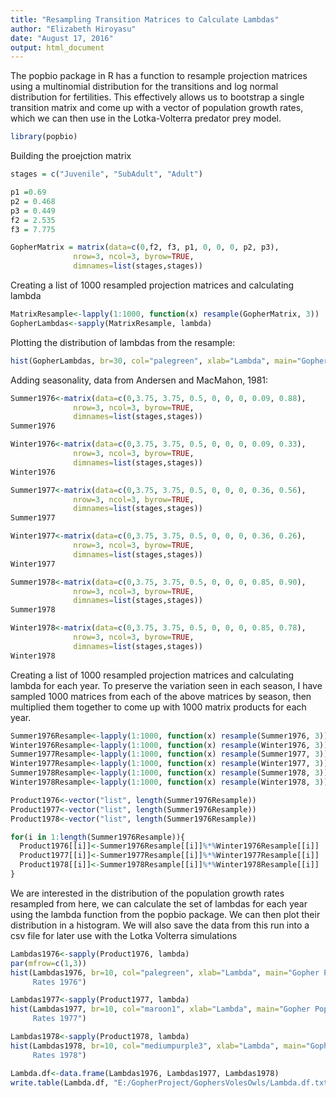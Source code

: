 ```yaml
---
title: "Resampling Transition Matrices to Calculate Lambdas"
author: "Elizabeth Hiroyasu"
date: "August 17, 2016"
output: html_document
---
```


The popbio package in R has a function to resample projection matrices using a multinomial distribution for the transitions and log normal distribution for fertilities. This effectively allows us to bootstrap a single transition matrix and come up with a vector of population growth rates, which we can then use in the Lotka-Volterra predator prey model.

```r
library(popbio)
```


Building the proejction matrix
```r
stages = c("Juvenile", "SubAdult", "Adult")

p1 =0.69
p2 = 0.468
p3 = 0.449
f2 = 2.535
f3 = 7.775

GopherMatrix = matrix(data=c(0,f2, f3, p1, 0, 0, 0, p2, p3),
              nrow=3, ncol=3, byrow=TRUE,
              dimnames=list(stages,stages))
```


Creating a list of 1000 resampled projection matrices and calculating lambda
```r
MatrixResample<-lapply(1:1000, function(x) resample(GopherMatrix, 3))
GopherLambdas<-sapply(MatrixResample, lambda)
```

Plotting the distribution of lambdas from the resample:
```r
hist(GopherLambdas, br=30, col="palegreen", xlab="Lambda", main="Gopher growth rates")
```

Adding seasonality, data from Andersen and MacMahon, 1981:
```r
Summer1976<-matrix(data=c(0,3.75, 3.75, 0.5, 0, 0, 0, 0.09, 0.88),
              nrow=3, ncol=3, byrow=TRUE,
              dimnames=list(stages,stages))
Summer1976

Winter1976<-matrix(data=c(0,3.75, 3.75, 0.5, 0, 0, 0, 0.09, 0.33),
              nrow=3, ncol=3, byrow=TRUE,
              dimnames=list(stages,stages))
Winter1976

Summer1977<-matrix(data=c(0,3.75, 3.75, 0.5, 0, 0, 0, 0.36, 0.56),
              nrow=3, ncol=3, byrow=TRUE,
              dimnames=list(stages,stages))
Summer1977

Winter1977<-matrix(data=c(0,3.75, 3.75, 0.5, 0, 0, 0, 0.36, 0.26),
              nrow=3, ncol=3, byrow=TRUE,
              dimnames=list(stages,stages))
Winter1977

Summer1978<-matrix(data=c(0,3.75, 3.75, 0.5, 0, 0, 0, 0.85, 0.90),
              nrow=3, ncol=3, byrow=TRUE,
              dimnames=list(stages,stages))
Summer1978

Winter1978<-matrix(data=c(0,3.75, 3.75, 0.5, 0, 0, 0, 0.85, 0.78),
              nrow=3, ncol=3, byrow=TRUE,
              dimnames=list(stages,stages))
Winter1978

```


Creating a list of 1000 resampled projection matrices and calculating lambda for each year. To preserve the variation seen in each season, I have sampled 1000 matrices from each of the above matrices by season, then multiplied them together to come up with 1000 matrix products for each year.
```r
Summer1976Resample<-lapply(1:1000, function(x) resample(Summer1976, 3)) 
Winter1976Resample<-lapply(1:1000, function(x) resample(Winter1976, 3)) 
Summer1977Resample<-lapply(1:1000, function(x) resample(Summer1977, 3)) 
Winter1977Resample<-lapply(1:1000, function(x) resample(Winter1977, 3)) 
Summer1978Resample<-lapply(1:1000, function(x) resample(Summer1978, 3)) 
Winter1978Resample<-lapply(1:1000, function(x) resample(Winter1978, 3)) 

Product1976<-vector("list", length(Summer1976Resample))
Product1977<-vector("list", length(Summer1976Resample))
Product1978<-vector("list", length(Summer1976Resample))

for(i in 1:length(Summer1976Resample)){
  Product1976[[i]]<-Summer1976Resample[[i]]%*%Winter1976Resample[[i]]
  Product1977[[i]]<-Summer1977Resample[[i]]%*%Winter1977Resample[[i]]
  Product1978[[i]]<-Summer1978Resample[[i]]%*%Winter1978Resample[[i]]
}
```


We are interested in the distribution of the population growth rates resampled from here, we can calculate the set of lambdas for each year using the lambda function from the popbio package. We can then plot their distribution in a histogram. We will also save the data from this run into a csv file for later use with the Lotka Volterra simulations
```r
Lambdas1976<-sapply(Product1976, lambda)
par(mfrow=c(1,3))
hist(Lambdas1976, br=10, col="palegreen", xlab="Lambda", main="Gopher Population Growth
     Rates 1976")

Lambdas1977<-sapply(Product1977, lambda)
hist(Lambdas1977, br=10, col="maroon1", xlab="Lambda", main="Gopher Population Growth
     Rates 1977")

Lambdas1978<-sapply(Product1978, lambda)
hist(Lambdas1978, br=10, col="mediumpurple3", xlab="Lambda", main="Gopher Population Growth
     Rates 1978")

Lambda.df<-data.frame(Lambdas1976, Lambdas1977, Lambdas1978)
write.table(Lambda.df, "E:/GopherProject/GophersVolesOwls/Lambda.df.txt", sep="\t")
```
